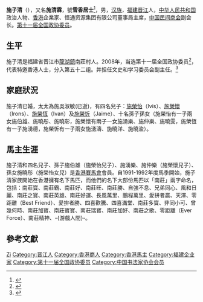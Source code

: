 '''施子清'''{{SBS}}{{JP}}（{{bd|1939年|11月21日||}}），又名'''施清霖'''，號'''雪香居士'''<ref>{{Cite web|title=施子清博士簡介|url=http://www.cityu.edu.hk/lib/about/event/ch_calligraphy/sze_works_chi.htm|accessdate=2020-04-19|work=香港城市大学|archive-date=2020-02-22|archive-url=https://web.archive.org/web/20200222063541/http://www.cityu.edu.hk/lib/about/event/ch_calligraphy/sze_works_chi.htm|dead-url=no}}</ref>，男，[[汉族|汉族]]，[[福建省|福建]][[晋江市|晋江]]人，[[中华人民共和国|中华人民共和国]]政治人物、[[香港|香港]]企業家、恒通资源集团有限公司董事局主席，[[中国民间商会|中国民间商会]]副会长。[[第十一届全国政协委员|第十一届全国政协委员]]。

== 生平 ==
施子清是福建省晋江市[[龍湖鎮|龍湖鎮]]南莊村人。2008年，当选第十一届全国政协委员<ref>{{cite news|title=第十一届全国政协委员名单|url=http://www.indaa.com.cn/zt/2009qglh/zxzs/200903/t20090303_127573.html|accessdate=2013-04-09|newspaper=新华社北京1月25日电 中国人民政治协商会议第十一届全国委员会委员名单(共2237人，2008年1月25日政协第十届全国委员会常务委员会第二十次会议通过)|date=2008年1月25日|deadurl=yes|archiveurl=https://web.archive.org/web/20130928014403/http://www.indaa.com.cn/zt/2009qglh/zxzs/200903/t20090303_127573.html|archivedate=2013年9月28日|df=}}</ref>，代表特邀香港人士，分入第五十二组。并担任文史和学习委员会副主任。<ref>{{cite news|title=全国政协信息-施子清|url=http://www.cppcc.gov.cn/CMS/wylibary/showJcwyxtInfoWylibary.action?tabJcwyxt.guid=11W0019540&wytype=wjwy|accessdate=2013-04-11|newspaper=全国政协委员会|archive-date=2019-05-19|archive-url=https://web.archive.org/web/20190519133829/http://www.cppcc.gov.cn/CMS/wylibary/showJcwyxtInfoWylibary.action?tabJcwyxt.guid=11W0019540&wytype=wjwy|dead-url=no}}</ref>

== 家庭狀況 ==
施子清已婚，太太為施吳淑敏(已逝)，有四名兒子：[[施榮怡|施榮怡]]（Ivis）、[[施榮懷|施榮懷]]（Irons）、[[施榮恆|施榮恆]]（Ivan）及[[施榮忻|施榮忻]]（Jaime）、十名孫子孫女（施榮怡有一子兩女施伯雄、施曉彤、施曉彰，施榮懷有兩子一女施湧樂、施仲樂、施曉雯，施榮恆有一子施湧德，施榮忻有一子兩女施湧濤、施曉洋、施曉渝）。

== 馬主生涯 ==
施子清和四名兒子、孫子施伯雄（施榮怡兒子）、施湧樂、施仲樂（施榮懷兒子）、孫女施曉彤（施榮怡女兒）是[[香港賽馬會|香港賽馬會]]會員。自1991-1992年度馬季開始，施子清家族開始在香港擁有名下馬匹，而他們的名下大部份馬匹以「南莊」兩字命名，包括：南莊寶、南莊霸、南莊好、南莊旺、南莊勝、自強不息、兄弟同心、風和日麗、南莊之寶、南莊英雄、南莊好運、長風萬里、鵬程萬里、愛拼者贏、天澤、零距離（Best Friend）、愛拚者勝、四喜歡騰、四喜滿堂、南莊多寶、非同小可、曾幾何時、南莊加寶、南莊寶寶、南莊瑞寶、南莊加好、南莊之歌、零距離（Ever Force）、南莊精神、-{游戲人間}-。

== 參考文獻 ==
{{reflist}}

{{Navboxes 
| title  = 施子清在[[中国书法家协会|中国书法家协会]]的职务
| list1  =
{{中国书法家协会第六届理事会}}
}}
{{Navboxes 
| title  = 施子清在[[中国文学艺术界联合会|中国文学艺术界联合会]]的职务
| list1  =
{{中国文学艺术界联合会第九届全国委员会}}
{{中国文学艺术界联合会第十届全国委员会}}
}}

{{Authority control}}
{{DEFAULTSORT:Shi施}}
[[Category:施姓|Zi]]
[[Category:晋江人|Category:晋江人]]
[[Category:香港商人|Category:香港商人]]
[[Category:香港馬主|Category:香港馬主]]
[[Category:福建企业家|Category:福建企业家]]
[[Category:第十一届全国政协委员|Category:第十一届全国政协委员]]
[[Category:中国书法家协会会员|Category:中国书法家协会会员]]